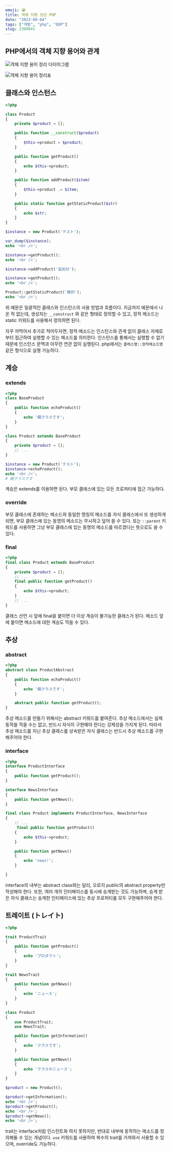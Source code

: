 ```yaml
---
emoji: 😭
title: 객체 지향 모던 PHP
date: "2023-09-04"
tags: ["개발", "php", "OOP"]
slug: 2309041
---
```


## PHP에서의 객체 지향 용어와 관계

![객체 지향 용어 정리 다이어그램](./1.png)

![객체 지향 용어 정리표](./2.png)

## 클래스와 인스턴스

```php
<?php

class Product
{
    private $product = [];

    public function __construct($product)
    {
        $this->product = $product;
    }

    public function getProduct()
    {
        echo $this->product;
    }

    public function addProduct($item)
    {
        $this->product .= $item;
    }

    public static function getStaticProduct($str)
    {
        echo $str;
    }
}

$instance = new Product('テスト');

var_dump($instance);
echo '<br />';

$instance->getProduct();
echo '<br />';

$instance->addProduct('追加分');

$instance->getProduct();
echo '<br />';

Product::getStaticProduct('静的');
echo '<br />';
```

위 예문은 일괄적인 클래스와 인스턴스의 사용 방법과 흐름이다. 지금까지 예문에서 나온 적 없는데, 생성자는 `__construct` 와 같은 형태로 정의할 수 있고, 정적 메소드는 static 키워드를 사용해서 정의하면 된다.

자꾸 까먹어서 추가로 적어두자면, 정적 메소드는 인스턴스와 관계 없이 클래스 자체로부터 접근하여 실행할 수 있는 메소드를 의미한다. 인스턴스를 통해서는 실행할 수 없기 때문에 인스턴스 문맥과 아무런 연관 없이 실행된다. php에서는 `클래스명::정적메소드명` 같은 형식으로 실행 가능하다.

## 계승

### extends

```php
<?php
class BaseProduct
{
    public function echoProduct()
    {
        echo '親クラスです';
    }
}

class Product extends BaseProduct
{
    private $product = [];
    // ...
}

$instance = new Product('テスト');
$instance->echoProduct();
echo '<br />';
# 親クラスです
```

계승은 extends를 이용하면 된다. 부모 클래스에 있는 모든 프로퍼티에 접근 가능하다.

### override

부모 클래스에 존재하는 메소드와 동일한 명칭의 메소드를 자식 클래스에서 또 생성하게 되면, 부모 클래스에 있는 동명의 메소드는 무시하고 덮어 쓸 수 있다. 또는 `::parent` 키워드를 사용하면 그냥 부모 클래스에 있는 동명의 메소드를 따르겠다는 뜻으로도 쓸 수 있다.

### final

```php
<?php
final class Product extends BaseProduct
{
    private $product = [];
    // ...
    final public function getProduct()
    {
        echo $this->product;
    }
    // ...
}
```

클래스 선언 시 앞에 final을 붙이면 더 이상 계승이 불가능한 클래스가 된다. 메소드 앞에 붙이면 메소드에 대한 계승도 막을 수 있다.

## 추상

### abstract

```php
<?php
abstract class ProductAbstract
{
    public function echoProduct()
    {
        echo '親クラスです';
    }

    abstract public function getProduct();
}
```

추상 메소드를 만들기 위해서는 abstract 키워드를 붙여준다. 추상 메소드에서는 실제 동작을 적을 수는 없고, 반드시 자식이 구현해야 한다는 강제성을 가지게 된다. 따라서 추상 메소드를 지닌 추상 클래스를 상속받은 자식 클래스는 반드시 추상 메소드를 구현해주어야 한다.

### interface

```php
<?php
interface ProductInterface
{
    public function getProduct();
}

interface NewsInterface
{
    public function getNews();
}

final class Product implements ProductInterface, NewsInterface
{
    // ...
     final public function getProduct()
    {
        echo $this->product;
    }

    public function getNews()
    {
        echo 'news!';
    }

}
```

interface의 내부는 abstract class와는 달리, 오로지 public의 abstract property만 작성해야 한다. 또한, 여러 개의 인터페이스를 동시에 승계받는 것도 가능하며, 승계 받은 자식 클래스는 승계한 인터페이스에 있는 추상 프로퍼티를 모두 구현해주어야 한다.

## 트레이트 (トレイト)

```php
<?php

trait ProductTrait
{
    public function getProduct()
    {
        echo 'プロダクト';
    }
}

trait NewsTrait
{
    public function getNews()
    {
        echo 'ニュース';
    }
}

class Product
{
    use ProductTrait;
    use NewsTrait;

    public function getInformation()
    {
        echo 'クラスです';
    }

    public function getNews()
    {
        echo 'クラスのニュース';
    }
}

$product = new Product();

$product->getInformation();
echo '<br />';
$product->getProduct();
echo '<br />';
$product->getNews();
echo '<br />';

```

trait는 interface처럼 인스턴트화 하지 못하지만, 반대로 내부에 동작하는 메소드를 정의해둘 수 있는 개념이다. `use` 키워드를 사용하여 복수의 trait를 가져와서 사용할 수 있으며, override도 가능하다.
